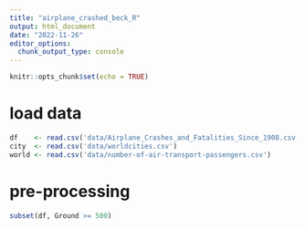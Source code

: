 ```yaml
---
title: "airplane_crashed_beck_R"
output: html_document
date: "2022-11-26"
editor_options: 
  chunk_output_type: console
---
```


```r
knitr::opts_chunk$set(echo = TRUE)
```

# load data

```r
df    <- read.csv('data/Airplane_Crashes_and_Fatalities_Since_1908.csv')
city  <- read.csv('data/worldcities.csv')
world <- read.csv('data/number-of-air-transport-passengers.csv')
```

# pre-processing

```r
subset(df, Ground >= 500)
```

```r

```


